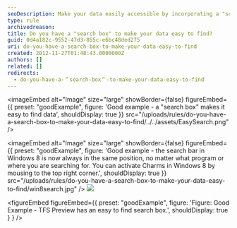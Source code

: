```yaml
---
seoDescription: Make your data easily accessible by incorporating a "search box" that helps users find relevant information quickly.
type: rule
archivedreason:
title: Do you have a "search box" to make your data easy to find?
guid: 0d4a182c-9552-47d3-855c-e6bc48ded275
uri: do-you-have-a-search-box-to-make-your-data-easy-to-find
created: 2012-11-27T01:48:43.0000000Z
authors: []
related: []
redirects:
  - do-you-have-a-＂search-box＂-to-make-your-data-easy-to-find
---
```


<imageEmbed
  alt="Image"
  size="large"
  showBorder={false}
  figureEmbed={{
    preset: "goodExample",
    figure: 'Good example - a "search box" makes it easy to find data',
    shouldDisplay: true
  }}
  src="/uploads/rules/do-you-have-a-search-box-to-make-your-data-easy-to-find/../../assets/EasySearch.png"
/>

<imageEmbed
  alt="Image"
  size="large"
  showBorder={false}
  figureEmbed={{
    preset: "goodExample",
    figure: 'Good example - the search bar in Windows 8 is now always in the same position, no matter what program or where you are searching for. You can activate Charms in Windows 8 by mousing to the top right corner.',
    shouldDisplay: true
  }}
  src="/uploads/rules/do-you-have-a-search-box-to-make-your-data-easy-to-find/win8search.jpg"
/>
![](searchbox.png)

<figureEmbed figureEmbed={{
  preset: "goodExample",
  figure: 'Figure: Good Example - TFS Preview has an easy to find search box.',
  shouldDisplay: true
} } />

